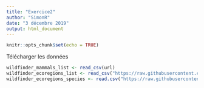 ```yaml
---
title: "Exercice2"
author: "SimonR"
date: "3 décembre 2019"
output: html_document
---
```


```r
knitr::opts_chunk$set(echo = TRUE)
```

Télécharger les données

```r
wildfinder_mammals_list <- read_csv(url)
wildfinder_ecoregions_list <- read_csv("https://raw.githubusercontent.com/FRBCesab/datatoolbox/master/data/wildfinder-ecoregions_list.csv")
wildfinder_ecoregions_species <- read.csv("https://raw.githubusercontent.com/FRBCesab/datatoolbox/master/data/wildfinder-ecoregions_species.csv")
```
